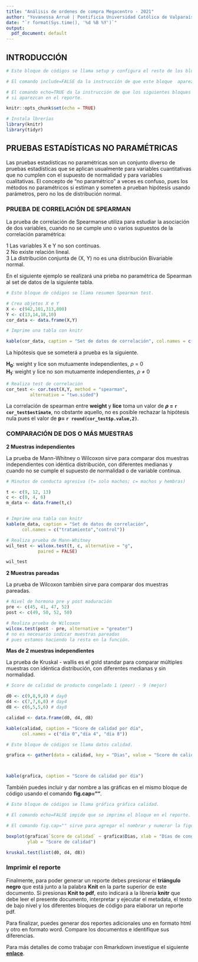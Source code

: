 ```yaml
---
title: "Análisis de ordenes de compra Megacentro - 2021"
author: "Yovanessa Arrué | Pontificia Universidad Católica de Valparaíso | <yovanessa.arrue@pucv.cl>"
date: "`r format(Sys.time(), '%d %B %Y')`"
output: 
  pdf_document: default
---
```


## INTRODUCCIÓN


```r
# Este bloque de códigos se llama setup y configura el resto de los bloques.

# El comando include=FALSE da la instrucción de que este bloque  aparezca en el reporte.

# El comando echo=TRUE da la instrucción de que los siguientes bloques
# si aparezcan en el reporte.

knitr::opts_chunk$set(echo = TRUE)

# Instala lbrerías
library(knitr)
library(tidyr)
```


\newpage

## PRUEBAS ESTADÍSTICAS NO PARAMÉTRICAS

Las pruebas estadísticas no paramétricas son un conjunto diverso de pruebas estadísticas que se aplican usualmente para variables cuantitativas que no cumplen con el supuesto de normalidad y para variables cualitativas. El concepto de “no paramétrico” a veces es confuso, pues los métodos no paramétricos si estiman y someten a prueban hipótesis usando parámetros, pero no los de distribución normal.

### PRUEBA DE CORRELACIÓN DE SPEARMAN

La prueba de correlación de Spearmanse utiliza para estudiar la asociación de dos variables, cuando no se cumple uno o varios supuestos de la correlación paramétrica:    

1 Las variables X e Y no son continuas.  
2 No existe relación lineal.  
3 La distribución conjunta de (X, Y) no es una distribución Bivariable normal.  

En el siguiente ejemplo se realizará una prieba no paramétrica de Spearman al set de datos de la siguiente tabla.
```r
# Este bloque de códigos se llama resumen Spearman test.

# Crea objetos X e Y 
X <- c(942,101,313,800)
Y <- c(13,14,18,10)
cor_data <- data.frame(X,Y)

# Imprime una tabla con knitr

kable(cor_data, caption = "Set de datos de correlación", col.names = c("weight","lice"))
```

La hipótesis que se someterá a prueba es la siguiente.

**H~0~**: weight y lice son mutuamente independientes, $\rho$ = 0  
**H~1~**: weight y lice no son mutuamente independientes, $\rho$ $\ne$ 0  


```r
# Realiza test de correlación
cor_test <- cor.test(X,Y, method = "spearman",
         alternative = "two.sided")
```

La correlación de spearman entre **weight** y **lice** toma un valor de **$\rho$ = `r cor_test$estimate`**, no obstante aquello, no es posible rechazar la hipótesis nula pues el valor de **p= `r round(cor_test$p.value,2)`**.

\newpage

### COMPARACIÓN DE DOS O MÁS MUESTRAS

**2 Muestras independientes**

La prueba de Mann-Whitney o Wilcoxon sirve para comparar dos muestras independientes con idéntica distribución, con diferentes medianas y cuando no se cumple el supuesto de normalidad o de variable continua.

```r
# Minutos de conducta agresiva (t= solo machos; c= machos y hembras)

t <- c(9, 12, 13)
c <- c(0, 4, 6)
m_data <- data.frame(t,c)


# Imprime una tabla con knitr
kable(m_data, caption = "Set de datos de correlación", 
      col.names = c("tratamiento","control"))

```

```r
# Realiza prueba de Mann-Whitney
wil_test <- wilcox.test(t, c, alternative = "g",
            paired = FALSE)

wil_test
```

**2 Muestras pareadas**

La prueba de Wilcoxon también sirve para comparar dos muestras pareadas.

```r
# Nivel de hormona pre y post maduración
pre <- c(45, 41, 47, 52)
post <- c(49, 50, 52, 50)

# Realiza prueba de Wilcoxon
wilcox.test(post - pre, alternative = "greater")
# no es necesario indicar muestras pareadas
# pues estamos haciendo la resta en la función.

```

**Mas de 2 muestras independientes**

La prueba de Kruskal - wallis es el gold standar para comparar múltiples muestras con idéntica distribución, con diferentes medianas y sin normalidad.

```r

# Score de calidad de producto congelado 1 (peor) - 9 (mejor)

d0 <- c(9,8,9,8) # day0
d4 <- c(7,7,6,8) # day4 
d8 <- c(6,5,5,6) # day8

calidad <- data.frame(d0, d4, d8)

kable(calidad, caption = "Score de calidad por día", 
      col.names = c("día 0","día 4", "día 8"))

```


```r

# Este bloque de códigos se llama datos calidad.

grafica <- gather(data = calidad, key = "Dias", value = "Score de calidad", 1:3)



kable(grafica, caption = "Score de calidad por día")

```

\newpage

También puedes incluir y dar nombre a las gráficas en el mismo bloque de código usando el comando **fig.cap=""**.

```r

# Este bloque de códigos se llama gráfica gráfica calidad.

# El comando echo=FALSE impide que se imprima el bloque en el reporte.

# El comando fig.cap="" sirve para agregar el nombrar y numerar la figura.

boxplot(grafica$`Score de calidad` ~ grafica$Dias, xlab = "Días de congelamiento", 
        ylab = "Score de calidad")

```


```r
kruskal.test(list(d0, d4, d8))
```


### Imprimir el reporte

Finalmente, para poder generar un reporte debes presionar el **triángulo negro** que está junto a la palabra **Knit** en la parte superior de este documento. Si presionas **Knit to pdf**, esto indicará a la librería **knitr** que debe leer el presente documento, interpretar y ejecutar el metadata, el texto de bajo nivel y los diferentes bloques de código para elaborar un reporte pdf.

Para finalizar, puedes generar dos reportes adicionales uno en formato html y otro en formato word. Compare los documentos e identifique sus diferencias.

Para más detalles de como trabajar con Rmarkdown investigue el siguiente [**enlace**](https://swcarpentry.github.io/r-novice-gapminder-es/15-knitr-markdown/).


